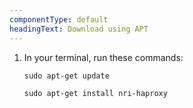 ```yaml
---
componentType: default
headingText: Download using APT
---
```


1. In your terminal, run these commands:

   ```shell
   sudo apt-get update
   ```

   ```shell
   sudo apt-get install nri-haproxy
   ```
